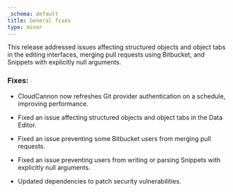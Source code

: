 ```yaml
---
_schema: default
title: General fixes
type: minor
---
```

This release addressed issues affecting structured objects and object tabs in the editing interfaces, merging pull requests using Bitbucket, and Snippets with explicitly null arguments.

### Fixes:

* CloudCannon now refreshes Git provider authentication on a schedule, improving performance.

* Fixed an issue affecting structured objects and object tabs in the Data Editor.

* Fixed an issue preventing some Bitbucket users from merging pull requests.

* Fixed an issue preventing users from writing or parsing Snippets with explicitly null arguments.

* Updated dependencies to patch security vulnerabilities.